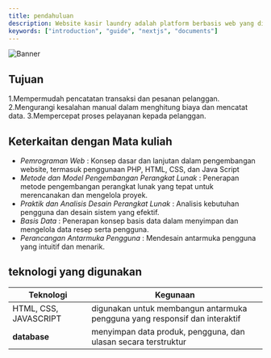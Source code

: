 ```yaml
---
title: pendahuluan
description: Website kasir laundry adalah platform berbasis web yang dirancang untuk membantu bisnis laundry dalam mengelola transaksi dan operasional sehari-hari. Tujuan utamanya adalah meningkatkan efisiensi, akurasi, dan layanan pelanggan melalui sistem yang mudah digunakan dan terintegrasi.
keywords: ["introduction", "guide", "nextjs", "documents"]
---
```


![Banner](/images/banner.png)

## Tujuan

1.Mempermudah pencatatan transaksi dan pesanan pelanggan.
2.Mengurangi kesalahan manual dalam menghitung biaya dan mencatat data.
3.Mempercepat proses pelayanan kepada pelanggan.


## Keterkaitan dengan Mata kuliah 

- *Pemrograman Web*                               : Konsep dasar dan lanjutan dalam pengembangan website, termasuk penggunaan PHP, HTML, CSS, dan Java Script
- *Metode dan Model Pengembangan Perangkat Lunak* : Penerapan metode pengembangan perangkat lunak yang tepat untuk merencanakan dan mengelola proyek.
- *Praktik dan Analisis Desain Perangkat Lunak*   : Analisis kebutuhan pengguna dan desain sistem yang efektif.
- *Basis Data*                                    : Penerapan konsep basis data dalam menyimpan dan mengelola data resep serta pengguna.
- *Perancangan Antarmuka Pengguna*                : Mendesain antarmuka pengguna yang intuitif dan menarik.

## teknologi yang digunakan

| Teknologi                            | Kegunaan                                                                                                         |
|--------------------------------------|------------------------------------------------------------------------------------------------------------------|
| HTML, CSS, JAVASCRIPT                | digunakan untuk membangun antarmuka pengguna yang responsif dan interaktif                                       |
| **database**                         | menyimpan data produk, pengguna, dan ulasan secara terstruktur                                                                 |
